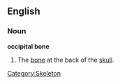 {{wikipedia}}
==English==
===Noun===
'''occipital bone'''

#The [[bone]] at the back of the [[skull]].

[[Category:Skeleton]]